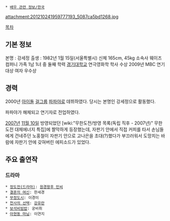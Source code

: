  * [[배우 관련 정보/한국]]

attachment:201210241959777193_5087ca5bd1268.jpg

[[목차]]
== 기본 정보 ==
본명 : 강세정
출생 : 1982년 1월 15일(서울특별시)
신체 165cm, 45kg
소속사 웨이즈컴퍼니
가족 1남 1녀 중 둘째
학력 [[경기대학교]] 연극영화학 학사
수상 2009년 MBC 연기대상 여자 우수상

== 경력 ==
2000년 [[아이돌]] [[걸그룹]] [[파파야#s-2|파파야]]로 데뷔하였다. 당시는 본명인 강세정으로 활동했다.

파파야가 해체되고 연기자로 전업하였다.

[[2007년]] [[11월 10일]] 방영되었던 [wiki:"무한도전/방영 목록(독립 직후 - 2007년)" 무한도전 대체에너지 특집]에 짤막하게 등장했는데, 자판기 안에서 직접 커피를 타서 손님들에게 건네주던 노홍철이 자판기 안으로 고나은을 초대(?)했다가 부끄러워서 도망치는 바람에 자판기 안에 갖혀버린 에피소드가 있었다. 

== 주요 출연작 ==
=== 드라마 ===
 * [[정도전(드라마)]]: [[원경왕후|원경왕후 민씨]]
 * [[결혼의 여신]]: 한세경
 * [[무정도시]]: 이경미
 * [[천사의 선택]]: [[강유란]]
 * [[보석비빔밥]]: 궁비취
 * [[아현동 마님]]: 이연지

